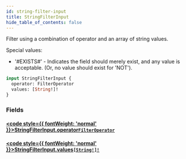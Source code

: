 ```yaml
---
id: string-filter-input
title: StringFilterInput
hide_table_of_contents: false
---
```








Filter using a combination of operator and an array of string values.
            
Special values:
- '#EXISTS#' - Indicates the field should merely exist, and any value is acceptable. (Or, no value should exist for 'NOT').

```graphql
input StringFilterInput {
  operator: FilterOperator
  values: [String!]!
}
```


### Fields

#### [<code style={{ fontWeight: 'normal' }}>StringFilterInput.<b>operator</b></code>](#)<Bullet />[`FilterOperator`](/demand/api/graphql-admin/reference/enums/filter-operator) <Badge class="secondary" text="enum"/>
> 
> 

#### [<code style={{ fontWeight: 'normal' }}>StringFilterInput.<b>values</b></code>](#)<Bullet />[`[String!]!`](/demand/api/graphql-admin/reference/scalars/string) <Badge class="secondary" text="non-null"/> <Badge class="secondary" text="scalar"/>
> 
> 





